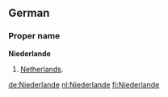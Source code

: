 ==German==
===Proper name===
'''Niederlande'''
# [[Netherlands]].

[[de:Niederlande]]
[[nl:Niederlande]]
[[fi:Niederlande]]